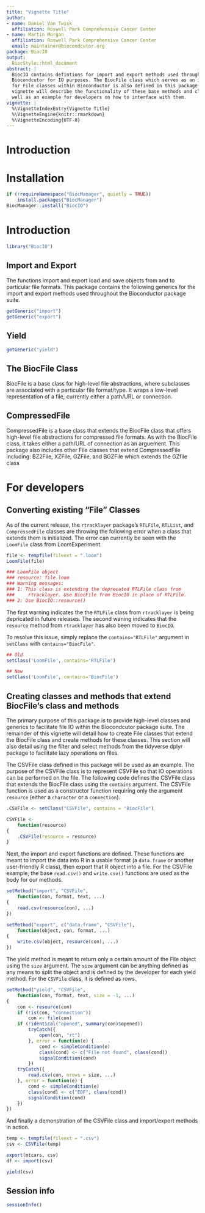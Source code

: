 ```yaml
---
title: "Vignette Title"
author:
- name: Daniel Van Twisk
  affiliation: Roswell Park Comprehensive Cancer Center
- name: Martin Morgan
  affiliation: Roswell Park Comprehensive Cancer Center
  email: maintainer@biocondcutor.org
package: BiocIO
output:
  BiocStyle::html_document
abstract: |
  BiocIO contains defintions for import and export methods used throughout
  Biocondcutor for IO purposes. The BiocFile class which serves as an interface
  for File classes within Bioconductor is also defined in this package. This
  vignette will describe the functionality of these base methods and classes as
  well as an example for developers on how to interface with them.
vignette: |
  %\VignetteIndexEntry{Vignette Title}
  %\VignetteEngine{knitr::rmarkdown}
  %\VignetteEncoding{UTF-8}
---
```


# Introduction

# Installation
```r
if (!requireNamespace("BiocManager", quietly = TRUE))
    install.packages("BiocManager")
BiocManager::install("BiocIO")
```

# Introduction
```r
library("BiocIO")
```
## Import and Export
The functions import and export load and save objects from and to particular
file formats. This package contains the following generics for the import
and export methods used throughout the Bioconductor package suite.
```r
getGeneric("import")
getGeneric("export")
```

## Yield

```r
getGeneric("yield")
```

## The BiocFile Class
BiocFile is a base class for high-level file abstractions, where subclasses are
associated with a particular file format/type. It wraps a low-level
representation of a file, currently either a path/URL or connection.

## CompressedFile

CompressedFile is a base class that extends the BiocFile class that offers
high-level file abstractions for compressed file formats. As with the BiocFile
class, it takes either a path/URL of connection as an arguement. This package
also includes other File classes that extend CompressedFile including: BZ2File,
XZFile, GZFile, and BGZFile which extends the GZfile class

# For developers

## Converting existing "File" Classes

As of the current release, the `rtracklayer` package's `RTLFile`, `RTLList`,
and `CompressedFile` classes are throwing the following error when a class
that extends them is initialized. The error can currently be seen with the
`LoomFile` class from LoomExperiment.

```r
file <- tempfile(fileext = ".loom")
LoomFile(file)

### LoomFile object
### resource: file.loom
### Warning messages:
### 1: This class is extending the deprecated RTLFile class from
###     rtracklayer. Use BiocFile from BiocIO in place of RTLFile.
### 2: Use BiocIO::resource()
```

The first warning indicates the the `RTLFile` class from `rtracklayer` is
being depricated in future releases. The second waning indicates that the
`resource` method from `rtracklayer` has also been moved to `BiocIO`.

To resolve this issue, simply replace the `contains="RTLFile"` argument in
`setClass` with `contains="BiocFile"`.

```r
## Old
setClass('LoomFile', contains='RTLFile')

## New
setClass('LoomFile', contains='BiocFile')
```

## Creating classes and methods that extend BiocFile's class and methods

The primary purpose of this package is to provide high-level classes and
generics to facilitate file IO within the Biocondcutor package suite. The
remainder of this vignette will detail how to create File classes that extend
the BiocFile class and create methods for these classes. This section will also
detail using the filter and select methods from the tidyverse dplyr package to
facilitate lazy operations on files.

The CSVFile class defined in this package will be used as an example. The
purpose of the CSVFile class is to represent CSVFile so that IO operations can
be performed on the file. The following code defines the CSVFile class that
extends the BiocFile class using the `contains` argument. The CSVFile function
is used as a constructor function requiring only the argument `resource` (either
a `character` or a `connection`).

```r
.CSVFile <- setClass("CSVFile", contains = "BiocFile")

CSVFile <-
    function(resource)
{
    .CSVFile(resource = resource)
}
```

Next, the import and export functions are defined. These functions are meant to
import the data into R in a usable format (a `data.frame` or another
user-friendly R class), then export that R object into a file. For the CSVFile
example, the base `read.csv()` and `write.csv()` functions are used as the body
for our methods.
```r
setMethod("import", "CSVFile",
    function(con, format, text, ...)
{
    read.csv(resource(con), ...)
})

setMethod("export", c("data.frame", "CSVFile"),
    function(object, con, format, ...)
{
    write.csv(object, resource(con), ...)
})
```

The yield method is meant to return only a certain amount of the File object
using the `size` argument. The `size` argument can be anything defined as any
means to split the object and is defined by the developer for each yield method.
For the `CSVFile` class, it is defined as rows.

```r
setMethod("yield", "CSVFile",
    function(con, format, text, size = -1, ...)
{
    con <- resource(con)
    if (!is(con, "connection"))
        con <- file(con)
    if (!identical("opened", summary(con)$opened))
        tryCatch({
            open(con, "rt")
        }, error = function(e) {
            cond <- simpleCondition(e)
            class(cond) <- c("File not found", class(cond))
            signalCondition(cond)
        })
    tryCatch({
        read.csv(con, nrows = size, ...)
    }, error = function(e) {
        cond <- simpleCondition(e)
        class(cond) <- c("EOF", class(cond))
        signalCondition(cond)
    })
})
```

And finally a demonstration of the CSVFile class and import/export methods in
action.
```r
temp <- tempfile(fileext = ".csv")
csv <- CSVFile(temp)

export(mtcars, csv)
df <- import(csv)

yield(csv)
```


## Session info {.unnumbered}

```r
sessionInfo()
```
